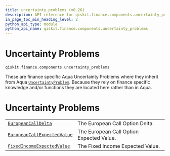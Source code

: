 ```yaml
---
title: uncertainty_problems (v0.26)
description: API reference for qiskit.finance.components.uncertainty_problems in qiskit v0.26
in_page_toc_min_heading_level: 2
python_api_type: module
python_api_name: qiskit.finance.components.uncertainty_problems
---
```


<span id="module-qiskit.finance.components.uncertainty_problems" />

<span id="qiskit-finance-components-uncertainty-problems" />

<span id="uncertainty-problems-qiskit-finance-components-uncertainty-problems" />

# Uncertainty Problems

`qiskit.finance.components.uncertainty_problems`

These are finance specific Aqua Uncertainty Problems where they inherit from Aqua [`UncertaintyProblem`](qiskit.aqua.components.uncertainty_problems.UncertaintyProblem "qiskit.aqua.components.uncertainty_problems.UncertaintyProblem"). Because they rely on finance specific knowledge and/or functions they are located here rather than in Aqua.

# Uncertainty Problems

|                                                                                                                                                                                    |                                          |
| ---------------------------------------------------------------------------------------------------------------------------------------------------------------------------------- | ---------------------------------------- |
| [`EuropeanCallDelta`](qiskit.finance.components.uncertainty_problems.EuropeanCallDelta "qiskit.finance.components.uncertainty_problems.EuropeanCallDelta")                         | The European Call Option Delta.          |
| [`EuropeanCallExpectedValue`](qiskit.finance.components.uncertainty_problems.EuropeanCallExpectedValue "qiskit.finance.components.uncertainty_problems.EuropeanCallExpectedValue") | The European Call Option Expected Value. |
| [`FixedIncomeExpectedValue`](qiskit.finance.components.uncertainty_problems.FixedIncomeExpectedValue "qiskit.finance.components.uncertainty_problems.FixedIncomeExpectedValue")    | The Fixed Income Expected Value.         |

